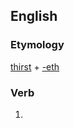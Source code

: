 ==English==

===Etymology===
[[thirst]] + [[-eth]]

===Verb===
{{head|en|verb form}}

# {{en-archaic third-person singular of|thirst}}